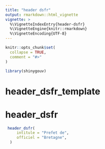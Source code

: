 ```yaml
---
title: "header dsfr"
output: rmarkdown::html_vignette
vignette: >
  %\VignetteIndexEntry{header-dsfr}
  %\VignetteEngine{knitr::rmarkdown}
  %\VignetteEncoding{UTF-8}
---
```


```r
knitr::opts_chunk$set(
  collapse = TRUE,
  comment = "#>"
)
```

```r
library(shinygouv)
```

<!-- WARNING - This vignette is generated by {fusen} from /dev/v1.7.2/composant/flat_header.Rmd: do not edit by hand -->

# header_dsfr_template

    

  
  

  


# header_dsfr

```r
 header_dsfr(
     intitule = "Prefet de", 
     officiel = "Bretagne",
  )
```

